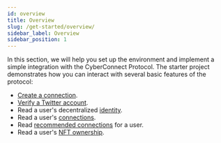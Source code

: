 ```yaml
---
id: overview
title: Overview
slug: /get-started/overview/
sidebar_label: Overview
sidebar_position: 1
---
```


In this section, we will help you set up the environment and implement a simple integration with the CyberConnect Protocol. The starter project demonstrates how you can interact with several basic features of the protocol:
- [Create a connection](/get-started/create-a-connection/).
- [Verify a Twitter account](/get-started/verify-a-twitter-account/).
- Read a user's decentralized [identity](/get-started/read-identity/).
- Read a user's [connections](/get-started/read-connections/).
- Read [recommended connections](/get-started/read-recommendations/) for a user.
- Read a user's [NFT ownership](/get-started/read-nft-ownership/).
